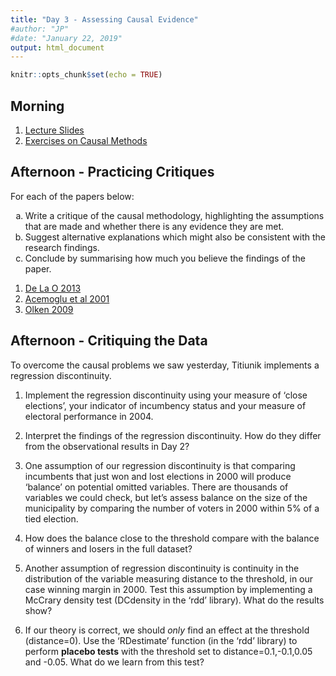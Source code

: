 ```yaml
---
title: "Day 3 - Assessing Causal Evidence"
#author: "JP"
#date: "January 22, 2019"
output: html_document
---
```


```r
knitr::opts_chunk$set(echo = TRUE)
```

## Morning

1. [Lecture Slides](https://jonnyphillips.github.io/Causal_Critiques/Day 3/Slides_Day_3_v4.pdf)
2. [Exercises on Causal Methods](https://jonnyphillips.github.io/Causal_Critiques/Day 3/Exercises_on_Causal_Methods.html)

## Afternoon - Practicing Critiques

For each of the papers below:

(a) Write a critique of the causal methodology, highlighting the assumptions that are made and whether there is any evidence they are met. 
(b) Suggest alternative explanations which might also be consistent with the research findings.
(c) Conclude by summarising how much you believe the findings of the paper.

1. [De La O 2013](https://jonnyphillips.github.io/Causal_Critiques/Day 3/Papers for Critique/De_la_O_Do.pdf)
2. [Acemoglu et al 2001](https://jonnyphillips.github.io/Causal_Critiques/Day 3/Papers for Critique/AJR 2001.pdf)
3. [Olken 2009](https://jonnyphillips.github.io/Causal_Critiques/Day 3/Papers for Critique/Olken TV and Social Capital.pdf)

## Afternoon - Critiquing the Data

To overcome the causal problems we saw yesterday, Titiunik implements a regression discontinuity. 

1. Implement the regression discontinuity using your measure of 'close elections', your indicator of incumbency status and your measure of electoral performance in 2004.

2. Interpret the findings of the regression discontinuity. How do they differ from the observational results in Day 2?

3. One assumption of our regression discontinuity is that comparing incumbents that just won and lost elections in 2000 will produce 'balance' on potential omitted variables. There are thousands of variables we could check, but let's assess balance on the size of the municipality by comparing the number of voters in 2000 within 5\% of a tied election.

4. How does the balance close to the threshold compare with the balance of winners and losers in the full dataset?

5. Another assumption of regression discontinuity is continuity in the distribution of the variable measuring distance to the threshold, in our case winning margin in 2000. Test this assumption by implementing a McCrary density test (DCdensity in the 'rdd' library). What do the results show?

6. If our theory is correct, we should *only* find an effect at the threshold (distance=0). Use the 'RDestimate' function (in the 'rdd' library) to perform **placebo tests** with the threshold set to distance=0.1,-0.1,0.05 and -0.05. What do we learn from this test?
